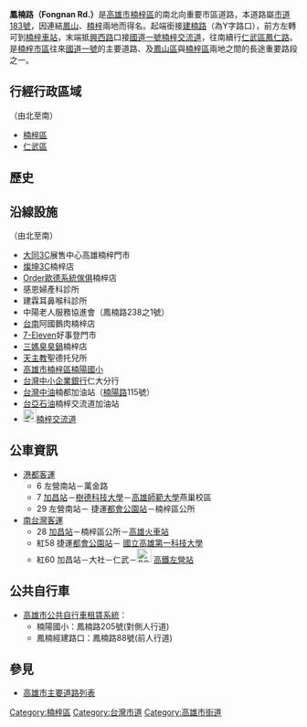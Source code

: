 {{refimprove|time=2014-02-02}}
{{Infobox TwRoad2|
|bgcolorh=DARKGREEN
|colorh=white
|code=
|name=鳳楠路
|enname=Fongnan Rd.
|level=市道[[File:TW_CHW183.svg|23px]]
|length=0.8
|sec=
|lastext=
|line=
|start=[[建楠路|建楠路]]
|end=[[興西路_(高雄市)|興西路]]、<br>[[楠梓區|楠梓]]、[[仁武區|仁武區]]交界
|junc=[[楠陽路|楠陽路]]、[[經建路_(大社區)|經建路]]、<br>[[興西路_(高雄市)|興西路]]、[[File:TWHW1.svg|23px]][[楠梓交流道|楠梓交流道]]
|img=
|cap=
|size=
|left=建楠路
|right=鳳仁路
|leftlink=
|leftdirection=
|rightlink=鳳仁路 (仁武區)
|rightdirection=S
|SN=
|SNtype=
|SNNum=
|SN2=
|SN2type=
|SN2Num=
|SN3=
|SN3type=
|SN3Num=
}}
'''鳳楠路（Fongnan Rd.）'''是[[高雄市|高雄市]][[楠梓區|楠梓區]]的南北向重要市區道路，本道路屬[[市道183號|市道183號]]，因連結[[鳳山區|鳳山]]、[[楠梓區|楠梓]]兩地而得名。起端銜接[[建楠路|建楠路]]（為Y字路口），前方左轉可到[[楠梓車站|楠梓車站]]，末端抵[[興西路_(高雄市)|興西路]]口接[[中山高速公路|國道一號]][[楠梓交流道|楠梓交流道]]，往南續行[[仁武區|仁武區]][[鳳仁路_(仁武區)|鳳仁路]]。是[[楠梓區|楠梓市區]]往來[[中山高速公路|國道一號]]的主要道路、及[[鳳山區|鳳山區]]與[[楠梓區|楠梓區]]兩地之間的長途重要路段之一。

== 行經行政區域 ==
（由北至南）
* [[楠梓區|楠梓區]]
* [[仁武區|仁武區]]

== 歷史 ==
{{expand section}}

== 沿線設施 ==
（由北至南）
* [[大同公司|大同3C]]展售中心高雄楠梓門市
* [[燦坤|燦坤3C]]楠梓店
* [[Order歐德系統傢俱|Order歐德系統傢俱]]楠梓店
* 感恩婦產科診所
* 建霖耳鼻喉科診所
* 中陽老人服務協進會（鳳楠路238之1號）
* [[台南市|台南]]阿國鵝肉楠梓店
* [[7-Eleven|7-Eleven]]好事登門市
* [[三媽臭臭鍋|三媽臭臭鍋]]楠梓店
* [[天主教|天主教]]聖德托兒所
* [https://web.archive.org/web/20190826083615/http://www.nyps.kh.edu.tw/  高雄市楠梓區楠陽國小]
* [[台灣中小企業銀行|台灣中小企業銀行]]仁大分行
* [[台灣中油|台灣中油]]楠都加油站（[[楠陽路|楠陽路]]115號）
* [[台塑關係企業|台亞石油]]楠梓交流道加油站
* [[File:TWHW1.svg|23px]][[楠梓交流道|楠梓交流道]]

== 公車資訊 ==
* [[港都客運|港都客運]]
** 6 左營南站－萬金路
** 7 [[加昌站_(公車)|加昌站]]－[[樹德科技大學|樹德科技大學]]－[[高雄師範大學|高雄師範大學]]燕巢校區
** 29 左營南站－<!-- 注释出：[[File:Kaohsiung_Metro_Logo(Logo_Only).svg|23px]] -->捷運[[都會公園站_(臺灣)|都會公園站]]－楠梓區公所
* [[南台灣客運|南台灣客運]]
** 28 [[加昌站_(公車)|加昌站]]－楠梓區公所－[[高雄火車站|高雄火車站]]
** 紅58 <!-- 注释出：[[File:Kaohsiung_Metro_Logo(Logo_Only).svg|23px]] -->捷運[[都會公園站_(臺灣)|都會公園站]]－<!-- 注释出：[[File:NKFUSTLOGO.JPG|23px]] -->[[國立高雄第一科技大學|國立高雄第一科技大學]]
** 紅60 加昌站－大社－仁武－[[File:ROC_Taiwan_Railways_Administration_Logo.svg|25px]]<!-- 注释出：[[File:Kaohsiung_Metro_Logo(Logo_Only).svg|25px]] --><!-- 注释出：[[File:THSR_no_text.svg|32px]] -->[[新左營車站|高鐵左營站]]
== 公共自行車 ==
* [[高雄市公共自行車租賃系統|高雄市公共自行車租賃系統]]：
** 楠陽國小：鳳楠路205號(對側人行道)
** 鳳楠經建路口：鳳楠路88號(前人行道)

== 參見 ==
* [[高雄市主要道路列表|高雄市主要道路列表]]

{{高雄市重要道路}}

{{DEFAULTSORT:鳳楠路}}
[[Category:楠梓區|Category:楠梓區]]
[[Category:台灣市道|Category:台灣市道]]
[[Category:高雄市街道|Category:高雄市街道]]